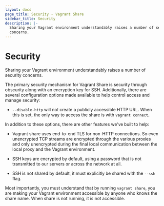 ```yaml
---
layout: docs
page_title: Security - Vagrant Share
sidebar_title: Security
description: |-
  Sharing your Vagrant environment understandably raises a number of security
  concerns.
---
```


# Security

Sharing your Vagrant environment understandably raises a number of security
concerns.

The primary security mechanism for Vagrant
Share is security through obscurity along with an encryption key for SSH.
Additionally, there are several configuration options made available to
help control access and manage security:

- `--disable-http` will not create a publicly accessible HTTP URL. When
  this is set, the only way to access the share is with `vagrant connect`.

In addition to these options, there are other features we've built to help:

- Vagrant share uses end-to-end TLS for non-HTTP connections. So even unencrypted
  TCP streams are encrypted through the various proxies and only unencrypted during
  the final local communication between the local proxy and the Vagrant environment.

- SSH keys are encrypted by default, using a password that is not transmitted
  to our servers or across the network at all.

- SSH is not shared by default, it must explicitly be shared with the
  `--ssh` flag.

Most importantly, you must understand that by running `vagrant share`,
you are making your Vagrant environment accessible by anyone who knows
the share name. When share is not running, it is not accessible.
